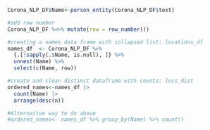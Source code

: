 
```r

Corona_NLP_DF$Name<-person_entity(Corona_NLP_DF$text)

#add row number 
Corona_NLP_DF %<>% mutate(row = row_number())

#creating a names data frame with collapsed list: locations_df
names_df  <- Corona_NLP_DF %>% 
  {.[!sapply(.$Name, is.null), ]} %>%
  unnest(Name) %>%
  select(c(Name, row))

#create and clean distinct dataframe with counts: locs_dist
ordered_names<-names_df |>
  count(Name) |>
  arrange(desc(n)) 

#Alternative way to do above
#ordered_names<- names_df %>% group_by(Name) %>% count()

```